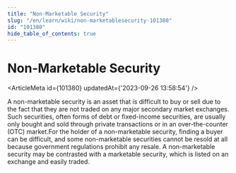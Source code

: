 ```yaml
---
title: "Non-Marketable Security"
slug: "/en/learn/wiki/non-marketablesecurity-101380"
id: "101380"
hide_table_of_contents: true
---
```



# Non-Marketable Security

<ArticleMeta id={101380} updatedAt={'2023-09-26 13:58:54'} />
<div className='border-solid border-b border-t-0 my-4 border-[var(--ifm-color-gray-300)]' />

A non-marketable security is an asset that is difficult to buy or sell due to the fact that they are not traded on any major secondary market exchanges. Such securities, often forms of debt or fixed-income securities, are usually only bought and sold through private transactions or in an over-the-counter (OTC) market.For the holder of a non-marketable security, finding a buyer can be difficult, and some non-marketable securities cannot be resold at all because government regulations prohibit any resale. A non-marketable security may be contrasted with a marketable security, which is listed on an exchange and easily traded.
